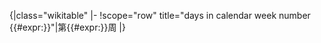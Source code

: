 <noinclude>{|class="wikitable"
</noinclude><nowiki/>
|-
!scope="row" title="days in calendar week number {{#expr:{{{w|01}}}}}"|第{{#expr:{{{w|01}}}}}周
{{ISOCALENDAR/day|cw={{{cw|}}}|cd={{{cd|}}}|y={{{y|2001}}}|w={{{w|01}}}|d=1}}
{{ISOCALENDAR/day|cw={{{cw|}}}|cd={{{cd|}}}|y={{{y|2001}}}|w={{{w|01}}}|d=2}}
{{ISOCALENDAR/day|cw={{{cw|}}}|cd={{{cd|}}}|y={{{y|2001}}}|w={{{w|01}}}|d=3}}
{{ISOCALENDAR/day|cw={{{cw|}}}|cd={{{cd|}}}|y={{{y|2001}}}|w={{{w|01}}}|d=4}}
{{ISOCALENDAR/day|cw={{{cw|}}}|cd={{{cd|}}}|y={{{y|2001}}}|w={{{w|01}}}|d=5}}
{{ISOCALENDAR/day|cw={{{cw|}}}|cd={{{cd|}}}|y={{{y|2001}}}|w={{{w|01}}}|d=6}}
{{ISOCALENDAR/day|cw={{{cw|}}}|cd={{{cd|}}}|y={{{y|2001}}}|w={{{w|01}}}|d=7}}<noinclude>
|}
{{Documentation|Template:ISOCALENDAR/doc}}
</noinclude>